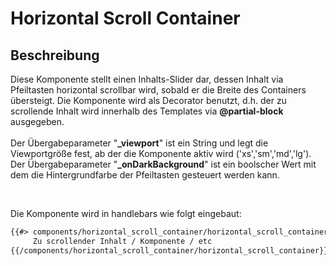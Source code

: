 
<Meta of={ScrollContainerStories} />

# Horizontal Scroll Container

<Canvas>
     <Story of={ScrollContainerStories.Default} />
</Canvas>


## Beschreibung

Diese Komponente stellt einen Inhalts-Slider dar, dessen Inhalt via Pfeiltasten horizontal scrollbar wird, sobald er die Breite des Containers übersteigt. 
Die Komponente wird als Decorator benutzt, d.h. der zu scrollende Inhalt wird innerhalb des Templates via <b>@partial-block</b> ausgegeben. <br /><br />
Der Übergabeparameter "<b>_viewport</b>" ist ein String und legt die Viewportgröße fest, ab der die Komponente aktiv wird ('xs','sm','md','lg'). <br />
Der Übergabeparameter "<b>_onDarkBackground</b>" ist ein boolscher Wert mit dem die Hintergrundfarbe der Pfeiltasten gesteuert werden kann.<br /> 

<br />

Die Komponente wird in handlebars wie folgt eingebaut:

```html
{{#> components/horizontal_scroll_container/horizontal_scroll_container _viewport="xs" _onDarkBackground="true"}}
     Zu scrollender Inhalt / Komponente / etc
{{/components/horizontal_scroll_container/horizontal_scroll_container}}
```

<br />


